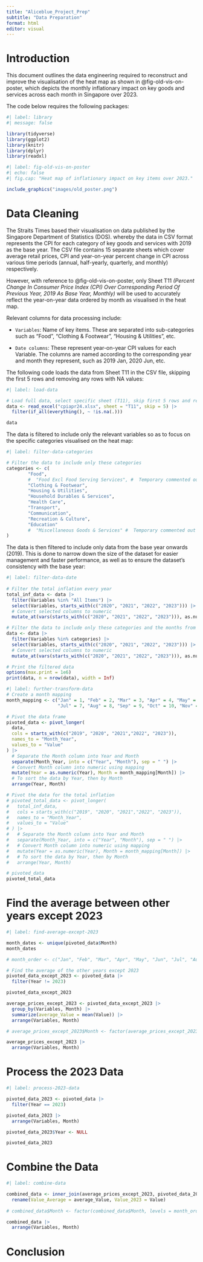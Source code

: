 ```yaml
---
title: "Aliceblue_Project_Prep"
subtitle: "Data Preparation"
format: html
editor: visual
---
```


# Introduction

This document outlines the data engineering required to reconstruct and improve the visualisation of the heat map as shown in @fig-old-vis-on-poster, which depicts the monthly inflationary impact on key goods and services across each month in Singapore over 2023.

The code below requires the following packages:

```r
#| label: library
#| message: false

library(tidyverse)
library(ggplot2)
library(knitr)
library(dplyr)
library(readxl)
```

```r
#| label: fig-old-vis-on-poster
#| echo: false
#| fig.cap: "Heat map of inflationary impact on key items over 2023."

include_graphics("images/old_poster.png")
```

# Data Cleaning

The Straits Times based their visualisation on data published by the Singapore Department of Statistics (DOS). whereby the data in CSV format represents the CPI for each category of key goods and services with 2019 as the base year. The CSV file contains 15 separate sheets which cover average retail prices, CPI and year-on-year percent change in CPI across various time periods (annual, half-yearly, quarterly, and monthly) respectively.

However, with reference to @fig-old-vis-on-poster, only Sheet T11 *(Percent Change In Consumer Price Index (CPI) Over Corresponding Period Of Previous Year, 2019 As Base Year, Monthly)* will be used to accurately reflect the year-on-year data ordered by month as visualised in the heat map.

Relevant columns for data processing include:

-   `Variables`: Name of key items. These are separated into sub-categories such as "Food", "Clothing & Footwear", "Housing & Utilities", etc.

-   `Date columns`: These represent year-on-year CPI values for each Variable. The columns are named according to the corresponding year and month they represent, such as 2019 Jan, 2020 Jun, etc.

The following code loads the data from Sheet T11 in the CSV file, skipping the first 5 rows and removing any rows with NA values:

```r
#| label: load-data

# Load full data, select specific sheet (T11), skip first 5 rows and remove rows with NA values
data <- read_excel("cpiapr24.xlsx", sheet = "T11", skip = 5) |>
  filter(if_all(everything(), ~ !is.na(.)))

data
```

The data is filtered to include only the relevant variables so as to focus on the specific categories visualised on the heat map:

```r
#| label: filter-data-categories

# Filter the data to include only these categories
categories <- c(
        "Food",
        #  "Food Excl Food Serving Services", #  Temporary commented out
        "Clothing & Footwear",
        "Housing & Utilities",
        "Household Durables & Services",
        "Health Care",
        "Transport",
        "Communication",
        "Recreation & Culture",
        "Education"
        #  "Miscellaneous Goods & Services" #  Temporary commented out
)
```

The data is then filtered to include only data from the base year onwards (2019). This is done to narrow down the size of the dataset for easier management and faster performance, as well as to ensure the dataset's consistency with the base year:

```r
#| label: filter-data-date
 
# Filter the total inflation every year
total_inf_data <- data |> 
  filter(Variables %in% "All Items") |>
  select(Variables, starts_with(c("2020", "2021", "2022", "2023"))) |>
  # Convert selected columns to numeric
  mutate_at(vars(starts_with(c("2020", "2021", "2022", "2023"))), as.numeric)

# Filter the data to include only these categories and the months from 2019 onwards
data <- data |>
  filter(Variables %in% categories) |>
  select(Variables, starts_with(c("2020", "2021", "2022", "2023"))) |>
  # Convert selected columns to numeric
  mutate_at(vars(starts_with(c("2020", "2021", "2022", "2023"))), as.numeric)

# Print the filtered data
options(max.print = 1e6)
print(data, n = nrow(data), width = Inf)
```

```r
#| label: further-transform-data
# Create a month mapping
month_mapping <- c("Jan" = 1, "Feb" = 2, "Mar" = 3, "Apr" = 4, "May" = 5, "Jun" = 6,
                   "Jul" = 7, "Aug" = 8, "Sep" = 9, "Oct" = 10, "Nov" = 11, "Dec" = 12)

# Pivot the data frame
pivoted_data <- pivot_longer(
  data, 
  cols = starts_with(c("2019", "2020", "2021","2022", "2023")),
  names_to = "Month_Year",
  values_to = "Value"
) |>
  # Separate the Month column into Year and Month
  separate(Month_Year, into = c("Year", "Month"), sep = " ") |>
  # Convert Month column into numeric using mapping
  mutate(Year = as.numeric(Year), Month = month_mapping[Month]) |>
  # To sort the data by Year, then by Month
  arrange(Year, Month)

# Pivot the data for the total inflation
# pivoted_total_data <- pivot_longer(
#   total_inf_data, 
#   cols = starts_with(c("2019", "2020", "2021","2022", "2023")),
#   names_to = "Month_Year",
#   values_to = "Value"
# ) |>
#   # Separate the Month column into Year and Month
#   separate(Month_Year, into = c("Year", "Month"), sep = " ") |>
#   # Convert Month column into numeric using mapping
#   mutate(Year = as.numeric(Year), Month = month_mapping[Month]) |>
#   # To sort the data by Year, then by Month
#   arrange(Year, Month)

# pivoted_data
pivoted_total_data
```

# Find the average between other years except 2023

```r
#| label: find-average-except-2023

month_dates <- unique(pivoted_data$Month)
month_dates

# month_order <- c("Jan", "Feb", "Mar", "Apr", "May", "Jun", "Jul", "Aug", "Sep", "Oct", "Nov", "Dec")

# Find the average of the other years except 2023
pivoted_data_except_2023 <- pivoted_data |>
  filter(Year != 2023)

pivoted_data_except_2023

average_prices_except_2023 <- pivoted_data_except_2023 |>
  group_by(Variables, Month) |>
  summarize(average_Value = mean(Value)) |>
  arrange(Variables, Month) 

# average_prices_except_2023$Month <- factor(average_prices_except_2023$Month, levels = month_order)

average_prices_except_2023 |> 
  arrange(Variables, Month)

```

# Process the 2023 Data

```r
#| label: process-2023-data

pivoted_data_2023 <- pivoted_data |>
  filter(Year == 2023)

pivoted_data_2023 |> 
  arrange(Variables, Month)

pivoted_data_2023$Year <- NULL

pivoted_data_2023
```

# Combine the Data

```r
#| label: combine-data

combined_data <- inner_join(average_prices_except_2023, pivoted_data_2023, by = c("Variables", "Month")) |>
  rename(Value_Average = average_Value, Value_2023 = Value) 
  
# combined_data$Month <- factor(combined_data$Month, levels = month_order)

combined_data |>
  arrange(Variables, Month)

```

# Conclusion
